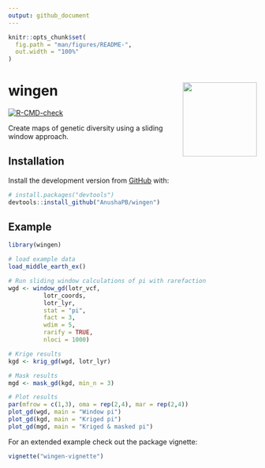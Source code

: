 ```yaml
---
output: github_document
---
```


<!-- README.md is generated from README.Rmd. Please edit that file -->

```r
knitr::opts_chunk$set(
  fig.path = "man/figures/README-",
  out.width = "100%"
)
```

# wingen <img src="man/figures/logo.png" align="right" height=150 />

<!-- badges: start -->
[![R-CMD-check](https://github.com/AnushaPB/wingen/actions/workflows/check-release.yaml/badge.svg)](https://github.com/AnushaPB/wingen/actions/workflows/check-release.yaml)
<!-- badges: end -->

Create maps of genetic diversity using a sliding window approach.

## Installation

Install the development version from [GitHub](https://github.com/) with:

``` r
# install.packages("devtools")
devtools::install_github("AnushaPB/wingen")
```

## Example

```r
library(wingen)

# load example data
load_middle_earth_ex()
```

```r
# Run sliding window calculations of pi with rarefaction
wgd <- window_gd(lotr_vcf,
          lotr_coords,
          lotr_lyr,
          stat = "pi",
          fact = 3,
          wdim = 5,
          rarify = TRUE,
          nloci = 1000)

# Krige results
kgd <- krig_gd(wgd, lotr_lyr)

# Mask results
mgd <- mask_gd(kgd, min_n = 3)

# Plot results
par(mfrow = c(1,3), oma = rep(2,4), mar = rep(2,4))
plot_gd(wgd, main = "Window pi")
plot_gd(kgd, main = "Kriged pi")
plot_gd(mgd, main = "Kriged & masked pi")
```

For an extended example check out the package vignette:

``` r
vignette("wingen-vignette")
```

